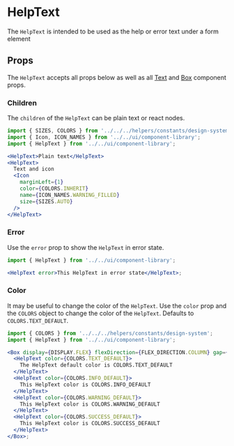 

# HelpText

The `HelpText` is intended to be used as the help or error text under a form element

<Canvas>
  <Story id="ui-components-component-library-help-text-help-text-stories-js--default-story" />
</Canvas>

## Props

The `HelpText` accepts all props below as well as all [Text](/docs/ui-components-component-library-text-text-stories-js--default-story#props) and [Box](/docs/ui-components-ui-box-box-stories-js--default-story#props) component props.

<ArgsTable of={HelpText} />

### Children

The `children` of the `HelpText` can be plain text or react nodes.

<Canvas>
  <Story id="ui-components-component-library-help-text-help-text-stories-js--children" />
</Canvas>

```jsx
import { SIZES, COLORS } from '../../../helpers/constants/design-system';
import { Icon, ICON_NAMES } from '../../ui/component-library';
import { HelpText } from '../../ui/component-library';

<HelpText>Plain text</HelpText>
<HelpText>
  Text and icon
  <Icon
    marginLeft={1}
    color={COLORS.INHERIT}
    name={ICON_NAMES.WARNING_FILLED}
    size={SIZES.AUTO}
  />
</HelpText>
```

### Error

Use the `error` prop to show the `HelpText` in error state.

<Canvas>
  <Story id="ui-components-component-library-help-text-help-text-stories-js--error-story" />
</Canvas>

```jsx
import { HelpText } from '../../ui/component-library';

<HelpText error>This HelpText in error state</HelpText>;
```

### Color

It may be useful to change the color of the `HelpText`. Use the `color` prop and the `COLORS` object to change the color of the `HelpText`. Defaults to `COLORS.TEXT_DEFAULT`.

<Canvas>
  <Story id="ui-components-component-library-help-text-help-text-stories-js--color" />
</Canvas>

```jsx
import { COLORS } from '../../../helpers/constants/design-system';
import { HelpText } from '../../ui/component-library';

<Box display={DISPLAY.FLEX} flexDirection={FLEX_DIRECTION.COLUMN} gap={2}>
  <HelpText color={COLORS.TEXT_DEFAULT}>
    The HelpText default color is COLORS.TEXT_DEFAULT
  </HelpText>
  <HelpText color={COLORS.INFO_DEFAULT}>
    This HelpText color is COLORS.INFO_DEFAULT
  </HelpText>
  <HelpText color={COLORS.WARNING_DEFAULT}>
    This HelpText color is COLORS.WARNING_DEFAULT
  </HelpText>
  <HelpText color={COLORS.SUCCESS_DEFAULT}>
    This HelpText color is COLORS.SUCCESS_DEFAULT
  </HelpText>
</Box>;
```

